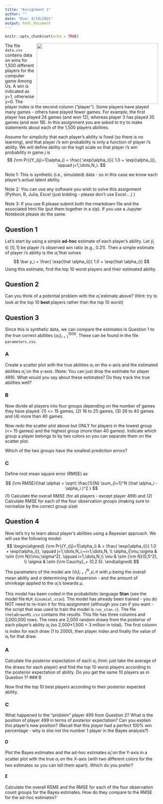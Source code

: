 ---
title: "Assignment 1"
author: ""
date: "Due: 4/19/2021"
output: html_document
---

```{r setup, include=FALSE}
knitr::opts_chunk$set(echo = TRUE)
```


<img align="right" width="400" height="200" src="among_us.png">



The file `data.csv` contains data on wins for 1,500 different players for the computer game Among Us. A win is indicated as y=1, otherwise y=0. The player index is the second column ("player"). Some players have played many games - others have played fewer games. For example, the first player has played 24 games (and won 12), whereas player 3 has played 35 games (and won 18). In this assignment you are asked to try to make statements about each of the 1,500 players abilities. 

Assume for simplicity that each player's ability is fixed (so there is no learning), and that player $i$'s  win probability is only a function of player $i$'s ability. We will define ability on the logit scale so that player $i$'s win probability in game $j$ is 
$$
{\rm Pr}(Y_{ij}=1|\alpha_i) = \frac{ \exp(\alpha_i)}{ 1.0 + \exp(\alpha_i)}, \qquad j=1,\dots,N_i.
$$

Note 1: This is synthetic (i.e., simulated) data - so in this case we know each player's actual latent ability. 

Note 2: You can use any software you wish to solve this assignment (Python, R, Julia, Excel (just kidding - please don't use Excel....) )

Note 3: If you use R please submit both the rmarkdown file and the associated html file (put them together in a zip). If you use a Jupyter Notebook please do the same.

## Question 1

Let's start by using a simple **ad-hoc** estimate of each player's ability. Let $\bar y_i \in [0,1]$ be player $i$'s observed win ratio (e.g., 0.21). Then a simple estimate of player $i$'s ability is the $\hat \alpha_i$ that solves 
$$
\bar y_i = \frac{ \exp(\hat \alpha_i)}{ 1.0 + \exp(\hat \alpha_i)}
$$
Using this estimate, find the top 10 worst players and their estimated ability.

## Question 2

Can you think of a potential problem with the $\hat \alpha_i$ estimate above? (Hint: try to look at the top 10 **best** players rather than the top 10 worst)

## Question 3

Since this is synthetic data, we can compare the estimates in Question 1 to the true correct abilities $\lbrace \alpha_i \rbrace_{i=1}^{1500}$. These can be found in the file `parameters.csv`. 

### A

Create a scatter plot with the true abilities $\alpha_i$ on the x-axis and the estimated abilities $\hat \alpha_i$ on the y-axis. (Note: You can just drop the estimate for player 499). What would you say about these estimates? Do they track the true abilities well? 

### B 

Now divide all players into four groups depending on the number of games they have played: (1) <= 15 games, (2) 16 to 25 games, (3) 26 to 40 games and (4) more than 40 games.

Now redo the scatter plot above but ONLY for players in the lowest group (<= 15 games) and the highest group (more than 40 games). Indicate which group a player belongs to by two colors so you can separate them on the scatter plot. 

Which of the two groups have the smallest prediction errors?

### C

Define root mean square error (RMSE) as 

$$
{\rm RMSE}(\hat \alpha) = \sqrt{ \frac{1}{N} \sum_{i=1}^N (\hat \alpha_i - \alpha_i )^2 }
$$
(1) Calculate the overall RMSE (for all players - except player 499) and (2) Calculate RMSE for each of the four observation groups (making sure to normalize by the correct group size)


## Question 4

Now let's try to learn about player's abilities using a Bayesian approach. We will use the following model:
$$
\begin{aligned}
{\rm Pr}(Y_{ij}=1|\alpha_i) & = \frac{ \exp(\alpha_i)}{ 1.0 + \exp(\alpha_i)}, \qquad j=1,\dots,N_i;~i=1,\dots,N, \\
\alpha_i|\mu,\sigma & \sim {\rm N}(\mu,\sigma^2), \qquad i=1,\dots,N,\\
\mu & \sim {\rm N}(0,5^2), \\
\sigma & \sim {\rm Cauchy}_+ (0,2.5).
\end{aligned}
$$

The parameters of the model are $\lbrace \alpha_i \rbrace_{i=1}^N,\mu,\sigma$ with $\mu$ being the overall mean ability and $\sigma$ determining the dispersion - and the amount of shrinkage applied to the $\alpha_i$'s towards $\mu$.

This model has been coded in the probabilistic language **Stan**  (see the model file `MLM_binomial.stan`). The model has already been trained - you do NOT need to re-train it for this assignment (although you can if you want - the script that was used to train the model is `run_stan.r`). The file `thetaDrawsM1.csv` contains the results. This file has three columns and 3,000,000 rows. The rows are 2,000 random draws from the posterior of each player's ability $\alpha_i$ (so 2,000*1,500 = 3 million in total). The first column is index for each draw (1 to 2000), then player index and finally the value of $\alpha_i$ for that draw.


### A 

Calculate the posterior expectation of each $\alpha_i$ (hint: just take the average of the draws for each player) and find the top 10 worst players according to the posterior expectation of ability. Do you get the same 10 players as in Question 1? 
### B 

Now find the top 10 best players according to their posterior expected ability. 

### C 
What happened to the "problem" player 499 from Question 2? What is the position of player 499 in terms of posterior expectation? Can you explain this player's new position? (Recall that this player had a perfect 100% win percentage - why is she not the number 1 player in the Bayes analysis?)

#### D

Plot the Bayes estimates and the ad-hoc estimates $\hat \alpha_i$ on the Y-axis in a scatter plot with the true $\alpha_i$ on the X-axis (with two different colors for the two estimates so you can tell them apart). Which do you prefer?

#### E

Calculate the overall RSME and the RMSE for each of the four observation count groups for the Bayes estimates. How do they compare to the RMSE for the ad-hoc estimates? 

